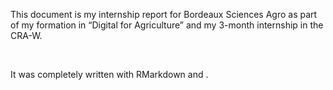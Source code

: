 This document is my internship report for Bordeaux Sciences Agro as part of my formation in "Digital for Agriculture" and my 3-month internship in the CRA-W.

&nbsp;

It was completely written with RMarkdown and \LaTeX.
